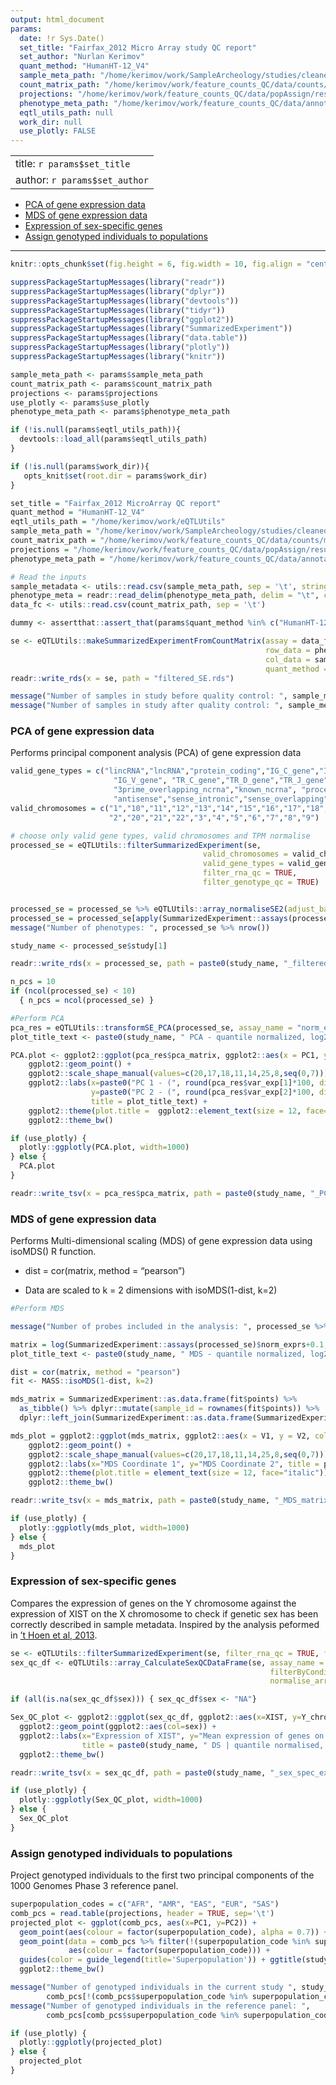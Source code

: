 ```yaml
---
output: html_document
params:
  date: !r Sys.Date()
  set_title: "Fairfax_2012 Micro Array study QC report"
  set_author: "Nurlan Kerimov"
  quant_method: "HumanHT-12_V4"
  sample_meta_path: "/home/kerimov/work/SampleArcheology/studies/cleaned/Fairfax_2012.tsv"
  count_matrix_path: "/home/kerimov/work/feature_counts_QC/data/counts/micro_array/raw/Fairfax_2012.tsv.gz"
  projections: "/home/kerimov/work/feature_counts_QC/data/popAssign/results_Fairfax_2014/new_dataset_scores.profile.adj"
  phenotype_meta_path: "/home/kerimov/work/feature_counts_QC/data/annotations/HumanHT-12_V4_Ensembl_96_phenotype_metadata.tsv.gz"
  eqtl_utils_path: null
  work_dir: null
  use_plotly: FALSE
---
```


---
title: `r params$set_title`
author: `r params$set_author`
---

- [PCA of gene expression data](#pca-of-gene-expression-data)
- [MDS of gene expression data](#mds-of-gene-expression-data)
- [Expression of sex-specific genes](#expression-of-sex-specific-genes)
- [Assign genotyped individuals to populations](#assign-genotyped-individuals-to-populations)

***
```r
knitr::opts_chunk$set(fig.height = 6, fig.width = 10, fig.align = "center")
```

```r
suppressPackageStartupMessages(library("readr"))
suppressPackageStartupMessages(library("dplyr"))
suppressPackageStartupMessages(library("devtools"))
suppressPackageStartupMessages(library("tidyr"))
suppressPackageStartupMessages(library("ggplot2"))
suppressPackageStartupMessages(library("SummarizedExperiment"))
suppressPackageStartupMessages(library("data.table"))
suppressPackageStartupMessages(library("plotly"))
suppressPackageStartupMessages(library("knitr"))

sample_meta_path <- params$sample_meta_path
count_matrix_path <- params$count_matrix_path
projections <- params$projections
use_plotly <- params$use_plotly
phenotype_meta_path <- params$phenotype_meta_path

if (!is.null(params$eqtl_utils_path)){
  devtools::load_all(params$eqtl_utils_path)
}

if (!is.null(params$work_dir)){
   opts_knit$set(root.dir = params$work_dir)
}
```

```r
set_title = "Fairfax_2012 MicroArray QC report"
quant_method = "HumanHT-12_V4"
eqtl_utils_path = "/home/kerimov/work/eQTLUtils"
sample_meta_path = "/home/kerimov/work/SampleArcheology/studies/cleaned/Fairfax_2012.tsv"
count_matrix_path = "/home/kerimov/work/feature_counts_QC/data/counts/micro_array/raw/Fairfax_2012.tsv.gz"
projections = "/home/kerimov/work/feature_counts_QC/data/popAssign/results_Fairfax_2014/new_dataset_scores.profile.adj"
phenotype_meta_path = "/home/kerimov/work/feature_counts_QC/data/annotations/HumanHT-12_V4_Ensembl_96_phenotype_metadata.tsv.gz"
```


```r
# Read the inputs
sample_metadata <- utils::read.csv(sample_meta_path, sep = '\t', stringsAsFactors = FALSE)
phenotype_meta = readr::read_delim(phenotype_meta_path, delim = "\t", col_types = "ccccciiicciidi")
data_fc <- utils::read.csv(count_matrix_path, sep = '\t')

dummy <- assertthat::assert_that(params$quant_method %in% c("HumanHT-12_V4", "gene_counts"), msg = "Quantification method is not a valid! Please choose 'HumanHT-12_V4' or 'gene_counts'")

se <- eQTLUtils::makeSummarizedExperimentFromCountMatrix(assay = data_fc, 
                                                         row_data = phenotype_meta, 
                                                         col_data = sample_metadata, 
                                                         quant_method = params$quant_method)
readr::write_rds(x = se, path = "filtered_SE.rds")

message("Number of samples in study before quality control: ", sample_metadata %>% nrow())
message("Number of samples in study after quality control: ", sample_metadata[sample_metadata$rna_qc_passed & sample_metadata$genotype_qc_passed,] %>% nrow())
```

### PCA of gene expression data

Performs principal component analysis (PCA) of gene expression data

```r
valid_gene_types = c("lincRNA","lncRNA","protein_coding","IG_C_gene","IG_D_gene","IG_J_gene",
                       "IG_V_gene", "TR_C_gene","TR_D_gene","TR_J_gene", "TR_V_gene",
                       "3prime_overlapping_ncrna","known_ncrna", "processed_transcript",
                       "antisense","sense_intronic","sense_overlapping")
valid_chromosomes = c("1","10","11","12","13","14","15","16","17","18","19",
                      "2","20","21","22","3","4","5","6","7","8","9")

# choose only valid gene types, valid chromosomes and TPM normalise
processed_se = eQTLUtils::filterSummarizedExperiment(se,
                                           valid_chromosomes = valid_chromosomes,
                                           valid_gene_types = valid_gene_types, 
                                           filter_rna_qc = TRUE, 
                                           filter_genotype_qc = TRUE) 


processed_se = processed_se %>% eQTLUtils::array_normaliseSE2(adjust_batch = TRUE)  
processed_se = processed_se[apply(SummarizedExperiment::assays(processed_se)$norm_exprs, 1, median) > 1, ]
message("Number of phenotypes: ", processed_se %>% nrow())

study_name <- processed_se$study[1]

readr::write_rds(x = processed_se, path = paste0(study_name, "_filtered_normalised_SE.rds"))
```


```r
n_pcs = 10
if (ncol(processed_se) < 10)
  { n_pcs = ncol(processed_se) }

#Perform PCA
pca_res = eQTLUtils::transformSE_PCA(processed_se, assay_name = "norm_exprs", n_pcs = n_pcs, log_transform = TRUE, center = TRUE, scale. = TRUE)
plot_title_text <- paste0(study_name, " PCA - quantile normalized, log2 | Sample Size: ", nrow(processed_se %>% SummarizedExperiment::colData()))

PCA.plot <- ggplot2::ggplot(pca_res$pca_matrix, ggplot2::aes(x = PC1, y = PC2, color = qtl_group, label = sample_id)) +
    ggplot2::geom_point() +
    ggplot2::scale_shape_manual(values=c(20,17,18,11,14,25,8,seq(0,7))) +
    ggplot2::labs(x=paste0("PC 1 - (", round(pca_res$var_exp[1]*100, digits = 1),"% var. explained)"),
                  y=paste0("PC 2 - (", round(pca_res$var_exp[2]*100, digits = 1),"% var. explained)"),
                  title = plot_title_text) +
    ggplot2::theme(plot.title =  ggplot2::element_text(size = 12, face="italic")) +
    ggplot2::theme_bw()

if (use_plotly) {
  plotly::ggplotly(PCA.plot, width=1000)
} else {
  PCA.plot
}

readr::write_tsv(x = pca_res$pca_matrix, path = paste0(study_name, "_PCA_matrix.tsv"), col_names = TRUE)
```

### MDS of gene expression data

Performs Multi-dimensional scaling (MDS) of gene expression data using isoMDS() R function.

* dist = cor(matrix, method = "pearson")

* Data are scaled to k = 2 dimensions with isoMDS(1-dist, k=2)

```r
#Perform MDS

message("Number of probes included in the analysis: ", processed_se %>% nrow())

matrix = log(SummarizedExperiment::assays(processed_se)$norm_exprs+0.1,2)  
plot_title_text <- paste0(study_name, " MDS - quantile normalized, log2 | Sample Size: ", nrow(processed_se %>% SummarizedExperiment::colData()))

dist = cor(matrix, method = "pearson")
fit <- MASS::isoMDS(1-dist, k=2)

mds_matrix = SummarizedExperiment::as.data.frame(fit$points) %>%
  as_tibble() %>% dplyr::mutate(sample_id = rownames(fit$points)) %>%
  dplyr::left_join(SummarizedExperiment::as.data.frame(SummarizedExperiment::colData(processed_se)), by = "sample_id")

mds_plot = ggplot2::ggplot(mds_matrix, ggplot2::aes(x = V1, y = V2, color = qtl_group, label = sample_id)) +
    ggplot2::geom_point() +
    ggplot2::scale_shape_manual(values=c(20,17,18,11,14,25,8,seq(0,7))) +
    ggplot2::labs(x="MDS Coordinate 1", y="MDS Coordinate 2", title = plot_title_text) +
    ggplot2::theme(plot.title = element_text(size = 12, face="italic")) +
    ggplot2::theme_bw()

readr::write_tsv(x = mds_matrix, path = paste0(study_name, "_MDS_matrix.tsv"), col_names = TRUE)
```

```r
if (use_plotly) {
  plotly::ggplotly(mds_plot, width=1000)
} else {
  mds_plot
}
```

### Expression of sex-specific genes

Compares the expression of genes on the Y chromosome against the expression of XIST on the X chromosome to check if genetic sex has been correctly described in sample metadata. Inspired by the analysis peformed in ['t Hoen et al, 2013](https://doi.org/10.1038/nbt.2702).

```r
se <- eQTLUtils::filterSummarizedExperiment(se, filter_rna_qc = TRUE, filter_genotype_qc = TRUE)
sex_qc_df <- eQTLUtils::array_CalculateSexQCDataFrame(se, assay_name = "exprs",
                                                          filterByCondition = FALSE,
                                                          normalise_array = TRUE)

if (all(is.na(sex_qc_df$sex))) { sex_qc_df$sex <- "NA"}

Sex_QC_plot <- ggplot2::ggplot(sex_qc_df, ggplot2::aes(x=XIST, y=Y_chrom_mean, label = sample_id)) +
  ggplot2::geom_point(ggplot2::aes(col=sex)) +
  ggplot2::labs(x="Expression of XIST", y="Mean expression of genes on chrY", 
                title = paste0(study_name, " DS | quantile normalised, log2, | Sample Size: ", nrow(sex_qc_df))) +
  ggplot2::theme_bw()

readr::write_tsv(x = sex_qc_df, path = paste0(study_name, "_sex_spec_exp_matrix.tsv"), col_names = TRUE)
```

```r
if (use_plotly) {
  plotly::ggplotly(Sex_QC_plot, width=1000)
} else {
  Sex_QC_plot
}
```


### Assign genotyped individuals to populations

Project genotyped individuals to the first two principal components of the 1000 Genomes Phase 3 reference panel.

```r
superpopulation_codes = c("AFR", "AMR", "EAS", "EUR", "SAS")
comb_pcs = read.table(projections, header = TRUE, sep='\t')
projected_plot <- ggplot(comb_pcs, aes(x=PC1, y=PC2)) + 
  geom_point(aes(colour = factor(superpopulation_code), alpha = 0.7)) +
  geom_point(data = comb_pcs %>% filter(!(superpopulation_code %in% superpopulation_codes)), 
             aes(colour = factor(superpopulation_code))) +
  guides(color = guide_legend(title='Superpopulation')) + ggtitle(study_name) +
  ggplot2::theme_bw()

message("Number of genotyped individuals in the current study ", study_name, ": ", 
        comb_pcs[!(comb_pcs$superpopulation_code %in% superpopulation_codes),] %>% nrow())
message("Number of genotyped individuals in the reference panel: ", 
        comb_pcs[comb_pcs$superpopulation_code %in% superpopulation_codes,] %>% nrow())

if (use_plotly) {
  plotly::ggplotly(projected_plot)
} else {
  projected_plot
}
```
